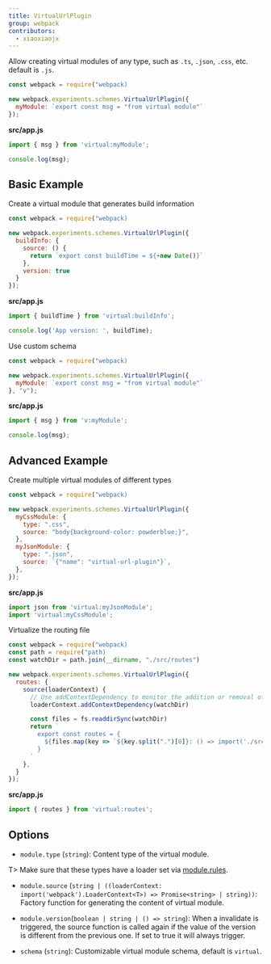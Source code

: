 ```yaml
---
title: VirtualUrlPlugin
group: webpack
contributors:
  - xiaoxiaojx
---
```


Allow creating virtual modules of any type, such as `.ts`, `.json`, `.css`, etc. default is `.js`.

<Badge text="5.100.0+" />

```javascript
const webpack = require("webpack)

new webpack.experiments.schemes.VirtualUrlPlugin({
  myModule: `export const msg = "from virtual module"`
});
```

**src/app.js**

```javascript
import { msg } from 'virtual:myModule';

console.log(msg);
```

## Basic Example

Create a virtual module that generates build information

```javascript
const webpack = require("webpack)

new webpack.experiments.schemes.VirtualUrlPlugin({
  buildInfo: {
    source: () {
      return `export const buildTime = ${+new Date()}`
    },
    version: true
  }
});
```

**src/app.js**

```javascript
import { buildTime } from 'virtual:buildInfo';

console.log('App version: ', buildTime);
```

Use custom schema

```javascript
const webpack = require("webpack)

new webpack.experiments.schemes.VirtualUrlPlugin({
  myModule: `export const msg = "from virtual module"`
}, "v");
```

**src/app.js**

```javascript
import { msg } from 'v:myModule';

console.log(msg);
```

## Advanced Example

Create multiple virtual modules of different types

```javascript
const webpack = require("webpack)

new webpack.experiments.schemes.VirtualUrlPlugin({
  myCssModule: {
    type: ".css",
    source: "body{background-color: powderblue;}",
  },
  myJsonModule: {
    type: ".json",
    source: `{"name": "virtual-url-plugin"}`,
  },
});
```

**src/app.js**

```javascript
import json from 'virtual:myJsonModule';
import 'virtual:myCssModule';
```

Virtualize the routing file

```javascript
const webpack = require("webpack)
const path = require("path)
const watchDir = path.join(__dirname, "./src/routes")

new webpack.experiments.schemes.VirtualUrlPlugin({
  routes: {
    source(loaderContext) {
      // Use addContextDependency to monitor the addition or removal of subdirectories in watchDir to trigger the rebuilding of virtual modules.
      loaderContext.addContextDependency(watchDir)

      const files = fs.readdirSync(watchDir)
      return `
        export const routes = {
          ${files.map(key => `${key.split(".")[0]}: () => import('./src/routes/${key}')`).join(",\n")}
        }
      `
    },
  }
});
```

**src/app.js**

```javascript
import { routes } from 'virtual:routes';
```

## Options

- `module.type` (`string`): Content type of the virtual module.

T> Make sure that these types have a loader set via [module.rules](https://webpack.js.org/configuration/module/#modulerules).

- `module.source` (`string | ((loaderContext: import('webpack').LoaderContext<T>) => Promise<string> | string))`: Factory function for generating the content of virtual module.

- `module.version`(`boolean | string | () => string`): When a invalidate is triggered, the source function is called again if the value of the version is different from the previous one. If set to true it will always trigger.

- `schema` (`string`): Customizable virtual module schema, default is `virtual`.
